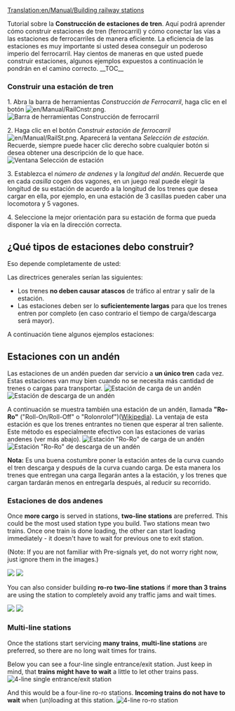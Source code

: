 [[Translation:en/Manual/Building railway stations]]
{{en/Translation (es)|origen=Building_railway_stations}}

{{es/Manual/Tutorial/Tutorial}}

Tutorial sobre la '''Construcción de estaciones de tren'''. Aquí podrá aprender cómo construir estaciones de tren (ferrocarril) y cómo conectar las vías a las estaciones de ferrocarriles de manera eficiente. La eficiencia de las estaciones es muy importante si usted desea conseguir un poderoso imperio del ferrocarril. Hay cientos de maneras en que usted puede construir estaciones, algunos ejemplos expuestos a continuación le pondrán en el camino correcto.
__TOC__

===Construir una estación de tren===
1. Abra la barra de herramientas ''Construcción de Ferrocarril'', haga clic en el botón [[File:en/Manual/RailCnstr.png]].
[[File:en/Manual/Railroad Construction.png|none|frame|Barra de herramientas Construcción de ferrocarril]]

2. Haga clic en el botón ''Construir estación de ferrocarril'' [[File:en/Manual/RailSt.png]].
Aparecerá la ventana ''Selección de estación''. Recuerde, siempre puede hacer clic derecho sobre cualquier botón si desea obtener una descripción de lo que hace.
[[File:en/Manual/Stationgui.png|none|frame|Ventana Selección de estación]]

3. Establezca el ''número de andenes'' y la ''longitud del andén''. Recuerde que en cada ''casilla'' cogen dos vagones, en un juego real puede elegir la longitud de su estación de acuerdo a la longitud de los trenes que desea cargar en ella, por ejemplo, en una estación de 3 casillas pueden caber una locomotora y 5 vagones.

4. Seleccione la mejor orientación para su estación de forma que pueda disponer la vía en la dirección correcta.

== ¿Qué tipos de estaciones debo construir? ==
Eso depende completamente de usted:

Las directrices generales serían las siguientes:
* Los trenes '''no deben causar atascos''' de tráfico al entrar y salir de la estación.
* Las estaciones deben ser lo '''suficientemente largas''' para que los trenes entren por completo (en caso contrario el tiempo de carga/descarga será mayor).

A continuación tiene algunos ejemplos estaciones:

== Estaciones con un andén ==
Las estaciones de un andén pueden dar servicio a ''' un único tren''' cada vez.
Estas estaciones van muy bien cuando no se necesita más cantidad de trenes o cargas para transportar.
[[File:en/Manual/RailStTut One str coal.png|none|frame|Estación de carga de un andén]]
[[File:en/Manual/RailStTut One str pow.png|none|frame|Estación de descarga de un andén]]

A continuación se muestra también una estación de un andén, llamada '''"Ro-Ro"''' ("Roll-On/Roll-Off" o "Rolonrolof")([http://es.wikipedia.org/wiki/Transportación_Ro-Ro|vea Wikipedia]). La ventaja de esta estación es que los trenes entrantes no tienen que esperar al tren saliente. Este método es especialmente efectivo con las estaciones de varias andenes (ver más abajo).
[[File:en/Manual/RailStTut One aro coal.png|none|frame|Estación "Ro-Ro" de carga de un andén]]
[[File:en/Manual/RailStTut One aro pow.png|none|frame|Estación "Ro-Ro" de descarga de un andén]]

'''Nota:''' Es una buena costumbre poner la estación antes de la curva cuando el tren descarga y después de la curva cuando carga. De esta manera los trenes que entregan una carga llegarán antes a la estación, y los trenes que cargan tardarán menos en entregarla después, al reducir su recorrido.

=== Estaciones de dos andenes ===

{{en/Pending translation (es)}}

Once '''more cargo''' is served in stations, '''two-line stations''' are preferred. This could be the most used station type you build. Two stations mean two trains. Once one train is done loading, the other can start loading immediately - it doesn't have to wait for previous one to exit station.

(Note: If you are not familiar with Pre-signals yet, do not worry right now, just ignore them in the images.)

[[File:en/Manual/RailStTut Two str coal.png|none|frame|]]
[[File:en/Manual/RailStTut Two str pow.png|none|frame|]]

You can also consider building '''ro-ro two-line stations''' if '''more than 3 trains''' are using the station to completely avoid any traffic jams and wait times.

[[File:en/Manual/RailStTut Two aro coal.png|none|frame|]]
[[File:en/Manual/RailStTut Two aro pow.png|none|frame|]]

=== Multi-line stations ===

Once the stations start servicing '''many trains''', '''multi-line stations''' are preferred, so there are no long wait times for trains.

Below you can see a four-line single entrance/exit station. Just keep in mind, that '''trains might have to wait''' a little to let other trains pass.
[[File:en/Manual/RailStTut Four str ore.png|none|frame|4-line single entrance/exit station]]

And this would be a four-line ro-ro stations. '''Incoming trains do not have to wait''' when (un)loading at this station.
[[File:en/Manual/RailStTut Four aro ore.png|none|frame|4-line ro-ro station]]